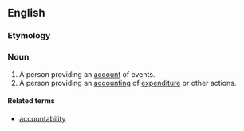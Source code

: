 ==English==

===Etymology===
{{suffix|en|account|er|id2=agent noun}}

===Noun===
{{en-noun}}

# A person providing an [[account]] of events.
# A person providing an [[accounting]] of [[expenditure]] or other actions.

====Related terms====
* [[accountability]]